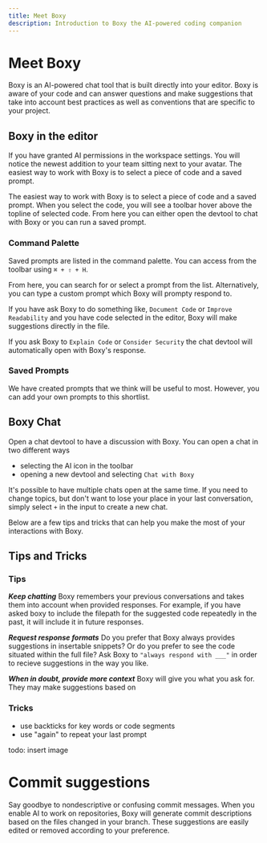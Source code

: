 ```yaml
---
title: Meet Boxy
description: Introduction to Boxy the AI-powered coding companion
---
```




# Meet Boxy

Boxy is an AI-powered chat tool that is built directly into your editor. Boxy is aware of your code and can answer questions and make suggestions that take into account best practices as well as conventions that are specific to your project.  

## Boxy in the editor
If you have granted AI permissions in the workspace settings. You will notice the newest addition to your team sitting next to your avatar. The easiest way to work with Boxy is to select a piece of code and a saved prompt.  

The easiest way to work with Boxy is to select a piece of code and a saved prompt. When you select the code, you will see a toolbar hover above the topline of selected code. From here you can either open the devtool to chat with Boxy or you can run a saved prompt.

<!-- todo: insert toolbar -->
### Command Palette
Saved prompts are listed in the command palette. You can access from the toolbar using `⌘ + ⇧ + H`. 
 
From here, you can search for or select a prompt from the list. Alternatively, you can type a custom prompt which Boxy will prompty respond to. 
 
If you have ask Boxy to do something like, `Document Code` or `Improve Readability` and you have code selected in the editor, Boxy will make suggestions directly in the file. 

If you ask Boxy to `Explain Code` or `Consider Security` the chat devtool will automatically open with Boxy's response.
 

### Saved Prompts
We have created prompts that we think will be useful to most. However, you can add your own prompts to this shortlist. 

## Boxy Chat
Open a chat devtool to have a discussion with Boxy. You can open a chat in two different ways
- selecting the AI icon in the toolbar
- opening a new devtool and selecting `Chat with Boxy`

It's possible to have multiple chats open at the same time. If you need to change topics, but don't want to lose your place in your last conversation, simply select `+` in the input to create a new chat. 

Below are a few tips and tricks that can help you make the most of your interactions with Boxy.

## Tips and Tricks
### Tips
***Keep chatting***
Boxy remembers your previous conversations and takes them into account when provided responses. For example, if you have asked boxy to include the filepath for the suggested code repeatedly in the past, it will include it in future responses.

***Request response formats***
Do you prefer that Boxy always provides suggestions in insertable snippets? Or do you prefer to see the code situated within the full file? Ask Boxy to `"always respond with ___"` in order to recieve suggestions in the way you like. 

***When in doubt, provide more context***
Boxy will give you what you ask for. They may make suggestions based on 

### Tricks
- use backticks for key words or code segments
- use "again" to repeat your last prompt

todo: insert image 

# Commit suggestions
Say goodbye to nondescriptive or confusing commit messages. When you enable AI to work on repositories, Boxy will generate commit descriptions based on the files changed in your branch. These suggestions are easily edited or removed according to your preference.

